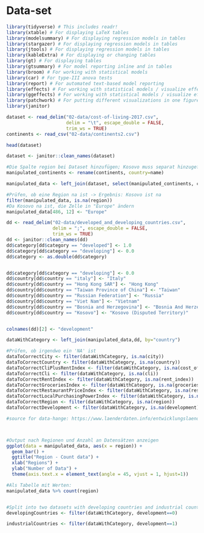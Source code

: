 
# Data-set



```r
library(tidyverse) # This includes readr!
library(xtable) # For displaying LaTeX tables
library(modelsummary) # For displaying regression models in tables
library(stargazer) # For displaying regression models in tables
library(jtools) # For displaying regression models in tables
library(kableExtra) # For displaying or changing tables
library(gt) # For displaying tables
library(gtsummary) # For model reporting inline and in tables
library(broom) # For working with statistical models
library(car) # For type-III anova tests
library(report) # For automated text-based model reporting
library(effects) # For working with statistical models / visualize effects
library(ggeffects) # For working with statistical models / visualize effects
library(patchwork) # For putting different visualizations in one figure
library(janitor)

dataset <- read_delim("02-data/cost-of-living-2017.csv", 
                      delim = "\t", escape_double = FALSE, 
                      trim_ws = TRUE)
continents <- read_csv("02-data/continents2.csv")

head(dataset)

dataset <- janitor::clean_names(dataset)

#Die Spalte region bei Dataset hinzufügen; Kosovo muss separat hinzugefügt werden, ist nicht vorhanden bei continents
manipulated_continents <- rename(continents, country=name)

manipulated_data <- left_join(dataset, select(manipulated_continents, country, region), by="country")

#Prüfen, ob eine Region na ist -> Ergebnis: Kosovo ist na
filter(manipulated_data, is.na(region))
#Da Kosovo na ist, die Zelle in "Europe" ändern
manipulated_data[486, 12] <- "Europe"

dd <- read_delim("02-data/developed_and_developing_countries.csv",
                 delim = ";", escape_double = FALSE,
                 trim_ws = TRUE)
dd <- janitor::clean_names(dd)
dd$category[dd$category == "developed"] <- 1.0
dd$category[dd$category == "developing"] <- 0.0
dd$category <- as.double(dd$category)


dd$category[dd$category == "developing"] <- 0.0
dd$country[dd$country == "italy"] <- "Italy"
dd$country[dd$country == "Hong Kong SAR"] <- "Hong Kong"
dd$country[dd$country == "Taiwan Province of China"] <- "Taiwan"
dd$country[dd$country == "Russian Federation"] <- "Russia"
dd$country[dd$country == "Viet Nam"] <- "Vietnam"
dd$country[dd$country == "Bosnia and Herzegovina"] <- "Bosnia And Herzegovina"
dd$country[dd$country == "Kosovo"] <- "Kosovo (Disputed Territory)"


colnames(dd)[2] <- "development"

dataWithCategory <- left_join(manipulated_data,dd, by="country")

#Prüfen, ob irgendwo ein 'NA' ist
dataToCorrectCity <- filter(dataWithCategory, is.na(city))
dataToCorrectCountry <- filter(dataWithCategory, is.na(country))
dataToCorrectCliPlusRentIndex <- filter(dataWithCategory, is.na(cost_of_living_plus_rent_index))
dataToCorrectCli <- filter(dataWithCategory, is.na(cli))
dataToCorrectRentIndex <- filter(dataWithCategory, is.na(rent_index))
dataToCorrectGroceriesIndex <- filter(dataWithCategory, is.na(groceries_index))
dataToCorrectRestaurantPriceIndex <- filter(dataWithCategory, is.na(restaurant_price_index))
dataToCorrectLocalPurchasingPowerIndex <- filter(dataWithCategory, is.na(local_purchasing_power_index))
dataToCorrectRegion <- filter(dataWithCategory, is.na(region))
dataToCorrectDevelopment <- filter(dataWithCategory, is.na(development))

#source for data-hange: https://www.laenderdaten.info/entwicklungslaender.php



#Output nach Regionen und Anzahl an Datensätzen anzeigen
ggplot(data = manipulated_data, aes(x = region)) +
  geom_bar() +
  ggtitle("Region - Count data") +
  xlab("Regions") +
  ylab("Number of Data") +
  theme(axis.text.x = element_text(angle = 45, vjust = 1, hjust=1))

#Als Tabelle mit Werten:
manipulated_data %>% count(region)


#Split into two datasets with developing countries and industrial countries
developingCountries <- filter(dataWithCategory, development==0)

industrialCountries <- filter(dataWithCategory, development==1)


```